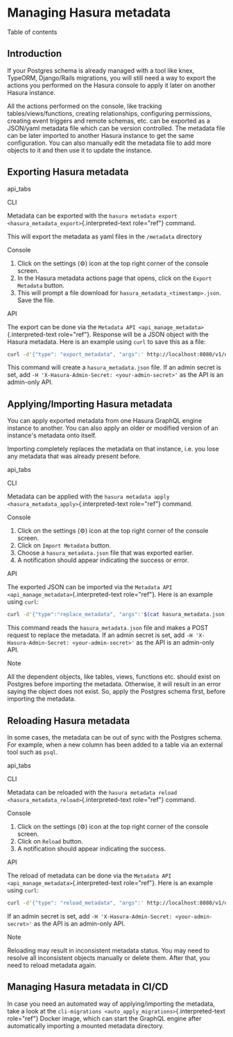 
Managing Hasura metadata
========================

Table of contents

Introduction
------------

If your Postgres schema is already managed with a tool like knex,
TypeORM, Django/Rails migrations, you will still need a way to export
the actions you performed on the Hasura console to apply it later on
another Hasura instance.

All the actions performed on the console, like tracking
tables/views/functions, creating relationships, configuring permissions,
creating event triggers and remote schemas, etc. can be exported as a
JSON/yaml metadata file which can be version controlled. The metadata
file can be later imported to another Hasura instance to get the same
configuration. You can also manually edit the metadata file to add more
objects to it and then use it to update the instance.

Exporting Hasura metadata
-------------------------

api\_tabs

CLI

Metadata can be exported with the
`hasura metadata export <hasura_metadata_export>`{.interpreted-text
role="ref"} command.

This will export the metadata as yaml files in the `/metadata` directory

Console

1.  Click on the settings (⚙) icon at the top right corner of the
    console screen.
2.  In the Hasura metadata actions page that opens, click on the
    `Export Metadata` button.
3.  This will prompt a file download for
    `hasura_metadata_<timestamp>.json`. Save the file.

API

The export can be done via the `Metadata API
<api_manage_metadata>`{.interpreted-text role="ref"}. Response will be a
JSON object with the Hasura metadata. Here is an example using `curl` to
save this as a file:

```bash
curl -d'{"type": "export_metadata", "args":' http://localhost:8080/v1/query -o hasura_metadata.json
```

This command will create a `hasura_metadata.json` file. If an admin
secret is set, add `-H 'X-Hasura-Admin-Secret: <your-admin-secret>'` as
the API is an admin-only API.

Applying/Importing Hasura metadata
----------------------------------

You can apply exported metadata from one Hasura GraphQL engine instance
to another. You can also apply an older or modified version of an
instance\'s metadata onto itself.

Importing completely replaces the metadata on that instance, i.e. you
lose any metadata that was already present before.

api\_tabs

CLI

Metadata can be applied with the
`hasura metadata apply <hasura_metadata_apply>`{.interpreted-text
role="ref"} command.

Console

1.  Click on the settings (⚙) icon at the top right corner of the
    console screen.
2.  Click on `Import Metadata` button.
3.  Choose a `hasura_metadata.json` file that was exported earlier.
4.  A notification should appear indicating the success or error.

API

The exported JSON can be imported via the `Metadata API
<api_manage_metadata>`{.interpreted-text role="ref"}. Here is an example
using `curl`:

```bash
curl -d'{"type":"replace_metadata", "args":'$(cat hasura_metadata.json)'}' http://localhost:8080/v1/query
```

This command reads the `hasura_metadata.json` file and makes a POST
request to replace the metadata. If an admin secret is set, add
`-H 'X-Hasura-Admin-Secret: <your-admin-secret>'` as the API is an
admin-only API.

Note

All the dependent objects, like tables, views, functions etc. should
exist on Postgres before importing the metadata. Otherwise, it will
result in an error saying the object does not exist. So, apply the
Postgres schema first, before importing the metadata.

Reloading Hasura metadata
-------------------------

In some cases, the metadata can be out of sync with the Postgres schema.
For example, when a new column has been added to a table via an external
tool such as `psql`.

api\_tabs

CLI

Metadata can be reloaded with the
`hasura metadata reload <hasura_metadata_reload>`{.interpreted-text
role="ref"} command.

Console

1.  Click on the settings (⚙) icon at the top right corner of the
    console screen.
2.  Click on `Reload` button.
3.  A notification should appear indicating the success.

API

The reload of metadata can be done via the `Metadata API
<api_manage_metadata>`{.interpreted-text role="ref"}. Here is an example
using `curl`:

```bash
curl -d'{"type": "reload_metadata", "args":' http://localhost:8080/v1/query
```

If an admin secret is set, add
`-H 'X-Hasura-Admin-Secret: <your-admin-secret>'` as the API is an
admin-only API.

Note

Reloading may result in inconsistent metadata status. You may need to
resolve all inconsistent objects manually or delete them. After that,
you need to reload metadata again.

Managing Hasura metadata in CI/CD
---------------------------------

In case you need an automated way of applying/importing the metadata,
take a look at the
`cli-migrations <auto_apply_migrations>`{.interpreted-text role="ref"}
Docker image, which can start the GraphQL engine after automatically
importing a mounted metadata directory.
